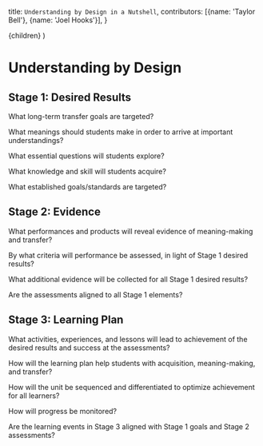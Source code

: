   title: `Understanding by Design in a Nutshell`,
  contributors: [{name: 'Taylor Bell'}, {name: 'Joel Hooks'}],
}

  <DefaultLayout meta={meta}>{children}</DefaultLayout>
)

# Understanding by Design

## Stage 1: Desired Results

What long-term transfer goals are targeted?

What meanings should students make in order to arrive at important understandings?

What essential questions will students explore?

What knowledge and skill will students acquire?

What established goals/standards are targeted?

## Stage 2: Evidence

What performances and products will reveal evidence of meaning-making and transfer?

By what criteria will performance be assessed, in light of Stage 1 desired results?

What additional evidence will be collected for all Stage 1 desired results?

Are the assessments aligned to all Stage 1 elements?

## Stage 3: Learning Plan

What activities, experiences, and lessons will lead to achievement of the desired results and success at the assessments?

How will the learning plan help students with acquisition, meaning-making, and transfer?

How will the unit be sequenced and differentiated to optimize achievement for all learners?

How will progress be monitored?

Are the learning events in Stage 3 aligned with Stage 1 goals and Stage 2 assessments?
